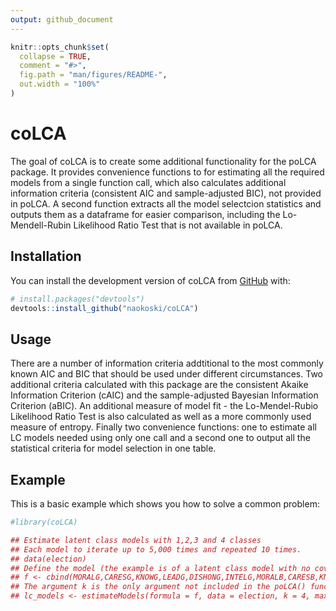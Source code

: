 ```yaml
---
output: github_document
---
```


<!-- README.md is generated from README.Rmd. Please edit that file -->

```r
knitr::opts_chunk$set(
  collapse = TRUE,
  comment = "#>",
  fig.path = "man/figures/README-",
  out.width = "100%"
)
```

# coLCA

<!-- badges: start -->
<!-- badges: end -->

The goal of coLCA is to create some additional functionality for the poLCA package. It provides convenience functions to for estimating all the required models from a single function call, which also calculates additional information criteria (consistent AIC and sample-adjusted BIC), not provided in poLCA. A second function extracts all the model selectcion statistics and outputs them as a dataframe for easier comparison, including the Lo-Mendell-Rubin Likelihood Ratio Test that is not available in poLCA.  

## Installation

You can install the development version of coLCA from [GitHub](https://github.com/) with:

``` r
# install.packages("devtools")
devtools::install_github("naokoski/coLCA")
```

## Usage

There are a number of information criteria addtitional to the most commonly known AIC and BIC that should be used under different circumstances. Two additional criteria calculated with this package are the consistent Akaike Information Criterion (cAIC) and the sample-adjusted Bayesian Information Criterion (aBIC). An additional measure of model fit - the Lo-Mendel-Rubio Likelihood Ratio Test is also calculated as well as a more commonly used measure of entropy. Finally two convenience functions: one to estimate all LC models needed using only one call and a second one to output all the statistical criteria for model selection in one table.

## Example

This is a basic example which shows you how to solve a common problem:

```r

#library(coLCA)

## Estimate latent class models with 1,2,3 and 4 classes
## Each model to iterate up to 5,000 times and repeated 10 times.
## data(election)
## Define the model (the example is of a latent class model with no covariates)
## f <- cbind(MORALG,CARESG,KNOWG,LEADG,DISHONG,INTELG,MORALB,CARESB,KNOWB,LEADB,DISHONB,INTELB) ~ 1
## The argument k is the only argument not included in the poLCA() function. All other arguments are the same.
## lc_models <- estimateModels(formula = f, data = election, k = 4, maxiter = 5000, nrep = 10)
```

